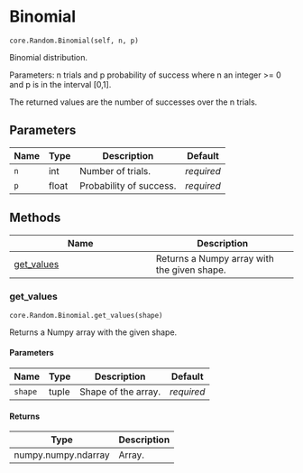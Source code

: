 # Binomial { #ANNarchy.core.Random.Binomial }

`core.Random.Binomial(self, n, p)`

Binomial distribution.

Parameters: n trials and p probability of success where n an integer >= 0 and p is in the interval [0,1].

The returned values are the number of successes over the n trials.

## Parameters

| Name   | Type   | Description             | Default    |
|--------|--------|-------------------------|------------|
| `n`    | int    | Number of trials.       | _required_ |
| `p`    | float  | Probability of success. | _required_ |

## Methods

| Name | Description |
| --- | --- |
| [get_values](#ANNarchy.core.Random.Binomial.get_values) | Returns a Numpy array with the given shape. |

### get_values { #ANNarchy.core.Random.Binomial.get_values }

`core.Random.Binomial.get_values(shape)`

Returns a Numpy array with the given shape.

#### Parameters

| Name    | Type   | Description         | Default    |
|---------|--------|---------------------|------------|
| `shape` | tuple  | Shape of the array. | _required_ |

#### Returns

| Type                | Description   |
|---------------------|---------------|
| numpy.numpy.ndarray | Array.        |
